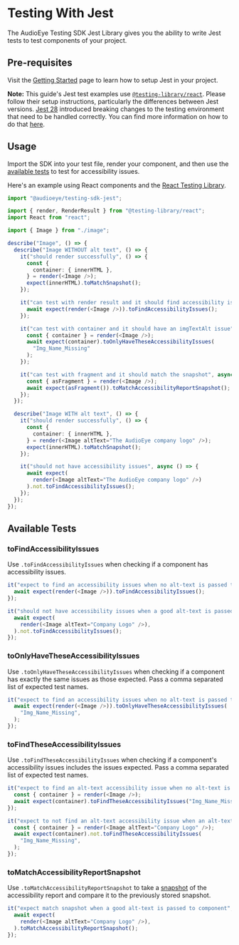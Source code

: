 # Testing With Jest

The AudioEye Testing SDK Jest Library gives you the ability to write Jest tests to test components of your project.

## Pre-requisites

Visit the [Getting Started](./get-started#jest) page to learn how to setup Jest in your project.

**Note:** This guide's Jest test examples use [`@testing-library/react`](https://www.npmjs.com/package/@testing-library/react). Please follow their setup instructions, particularly the differences between Jest versions. [Jest 28](https://jestjs.io/blog/2022/04/25/jest-28#breaking-changes) introduced breaking changes to the testing environment that need to be handled correctly. You can find more information on how to do that [here](https://jestjs.io/docs/configuration#testenvironment-string).

## Usage

Import the SDK into your test file, render your component, and then use the [available tests](#available-tests) to test for accessibility issues.

Here's an example using React components and the [React Testing Library](https://testing-library.com/docs/react-testing-library/intro).

```typescript
import "@audioeye/testing-sdk-jest";

import { render, RenderResult } from "@testing-library/react";
import React from "react";

import { Image } from "./image";

describe("Image", () => {
  describe("Image WITHOUT alt text", () => {
    it("should render successfully", () => {
      const {
        container: { innerHTML },
      } = render(<Image />);
      expect(innerHTML).toMatchSnapshot();
    });

    it("can test with render result and it should find accessibility issues", async () => {
      await expect(render(<Image />)).toFindAccessibilityIssues();
    });

    it("can test with container and it should have an imgTextAlt issue", async () => {
      const { container } = render(<Image />);
      await expect(container).toOnlyHaveTheseAccessibilityIssues(
        "Img_Name_Missing"
      );
    });

    it("can test with fragment and it should match the snapshot", async () => {
      const { asFragment } = render(<Image />);
      await expect(asFragment()).toMatchAccessibilityReportSnapshot();
    });
  });

  describe("Image WITH alt text", () => {
    it("should render successfully", () => {
      const {
        container: { innerHTML },
      } = render(<Image altText="The AudioEye company logo" />);
      expect(innerHTML).toMatchSnapshot();
    });

    it("should not have accessibility issues", async () => {
      await expect(
        render(<Image altText="The AudioEye company logo" />)
      ).not.toFindAccessibilityIssues();
    });
  });
});
```

## Available Tests

### toFindAccessibilityIssues

Use `.toFindAccessibilityIssues` when checking if a component has accessibility issues.

```javascript
it("expect to find an accessibility issues when no alt-text is passed to component", async () => {
  await expect(render(<Image />)).toFindAccessibilityIssues();
});
```

```javascript
it("should not have accessibility issues when a good alt-text is passed in", async () => {
  await expect(
    render(<Image altText="Company Logo" />),
  ).not.toFindAccessibilityIssues();
});
```

### toOnlyHaveTheseAccessibilityIssues

Use `.toOnlyHaveTheseAccessibilityIssues` when checking if a component has exactly the same issues as those expected. Pass a comma separated list of expected test names.

```javascript
it("expect to find an accessibility issues when no alt-text is passed to component", async () => {
  await expect(render(<Image />)).toOnlyHaveTheseAccessibilityIssues(
    "Img_Name_Missing",
  );
});
```

### toFindTheseAccessibilityIssues

Use `.toFindTheseAccessibilityIssues` when checking if a component's accessibility issues includes the issues expected. Pass a comma separated list of expected test names.

```javascript
it("expect to find an alt-text accessibility issue when no alt-text is passed to component", async () => {
  const { container } = render(<Image />);
  await expect(container).toFindTheseAccessibilityIssues("Img_Name_Missing");
});
```

```javascript
it("expect to not find an alt-text accessibility issue when an alt-text is passed to component", async () => {
  const { container } = render(<Image altText="Company Logo" />);
  await expect(container).not.toFindTheseAccessibilityIssues(
    "Img_Name_Missing",
  );
});
```

### toMatchAccessibilityReportSnapshot

Use `.toMatchAccessibilityReportSnapshot` to take a [snapshot](https://jestjs.io/docs/snapshot-testing) of the accessibility report and compare it to the previously stored snapshot.

```javascript
it("expect match snapshot when a good alt-text is passed to component", async () => {
  await expect(
    render(<Image altText="Company Logo" />),
  ).toMatchAccessibilityReportSnapshot();
});
```
